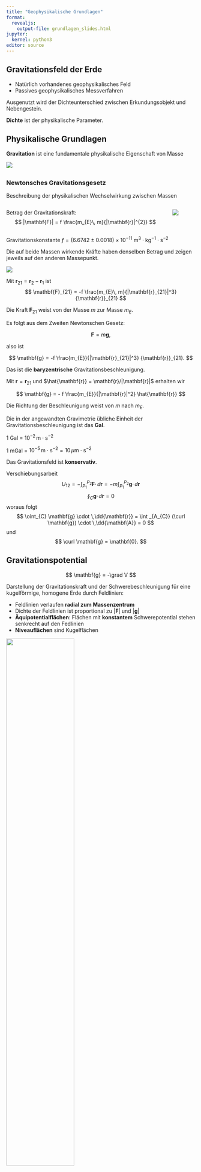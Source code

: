 ```yaml
---
title: "Geophysikalische Grundlagen"
format:
  revealjs:
    output-file: grundlagen_slides.html
jupyter:
  kernel: python3
editor: source
---
```


## Gravitationsfeld der Erde

- Natürlich vorhandenes geophysikalisches Feld
- Passives geophysikalisches Messverfahren

Ausgenutzt wird der Dichteunterschied zwischen Erkundungsobjekt und Nebengestein.

__Dichte__ ist der physikalische Parameter.

## Physikalische Grundlagen

__Gravitation__ ist eine fundamentale physikalische Eigenschaft von Masse

![](images/Newton_gravitation.excalidraw.svg)

::: {.content-visible when-profile="slides"}
##
:::

### Newtonsches Gravitationsgesetz

Beschreibung der physikalischen Wechselwirkung zwischen Massen

::: {.columns}
::: {.column}
Betrag der Gravitationskraft:
$$
|\mathbf{F}| = f \frac{m_{E}\, m}{|\mathbf{r}|^{2}}
$$

:::
::: {.column}
![](images/Newton_gravitation.excalidraw.svg)
:::
:::

Gravitationskonstante $f = (6.6742 \pm 0.0018) \times 10^{-11} \mathrm{~m^3 \cdot kg^{-1} \cdot s^{-2}}$

Die auf beide Massen wirkende Kräfte haben denselben Betrag und zeigen jeweils auf den anderen Massepunkt.

![](images/Newton_gravitation_vektoriell.excalidraw.svg)

Mit $\mathbf{r}_{21} = \mathbf{r}_{2} - \mathbf{r}_{1}$ ist
$$
\mathbf{F}_{21} = -f \frac{m_{E}\, m}{|\mathbf{r}_{21}|^3} {\mathbf{r}}_{21}
$$

Die Kraft $\mathbf{F}_{21}$ weist von der Masse $m$ zur Masse $m_{E}$.


Es folgt aus dem Zweiten Newtonschen Gesetz:

$$
\mathbf{F} = m \mathbf{g},
$$

also ist

$$
\mathbf{g} = -f \frac{m_{E}}{|\mathbf{r}_{21}|^3} {\mathbf{r}}_{21}.
$$

Das ist die __baryzentrische__ Gravitationsbeschleunigung.

Mit $\mathbf{r} = \mathbf{r}_{21}$ und $\hat{\mathbf{r}} = \mathbf{r}/|\mathbf{r}|$ erhalten wir

$$
\mathbf{g} = - f \frac{m_{E}}{|\mathbf{r}|^2} \hat{\mathbf{r}}
$$

Die Richtung der Beschleunigung weist von $m$ nach $m_{E}$.

Die in der angewandten Gravimetrie übliche Einheit der Gravitationsbeschleunigung ist das __Gal__.

1 Gal = $10^{-2}\, \mathrm{m} \cdot \mathrm{s}^{-2}$

1 mGal = $10^{-5}\, \mathrm{m} \cdot \mathrm{s}^{-2} = 10\, \mu\mathrm{m} \cdot \mathrm{s}^{-2}$



Das Gravitationsfeld ist __konservativ__.

Verschiebungsarbeit
$$
U_{12} = - \int_{P_{1}}^{P_{2}} \mathbf{F}\cdot \, \dd {\mathbf{r}}  = - m \int_{P_{1}}^{P_{2}}  \mathbf{g} \cdot \, \dd {\mathbf{r}}
$$
$$
\oint_{C} \mathbf{g} \cdot \,\dd{\mathbf{r}} = 0
$$
woraus folgt
$$
\oint_{C} \mathbf{g} \cdot \,\dd{\mathbf{r}} = 
\int _{A_{C}} (\curl \mathbf{g}) \cdot \,\dd{\mathbf{A}} = 0
$$
und
$$
\curl \mathbf{g} = \mathbf{0}.
$$

## Gravitationspotential

$$
\mathbf{g} = -\grad V
$$

Darstellung der Gravitationskraft und der Schwerebeschleunigung für eine kugelförmige, homogene Erde durch Feldlinien:

- Feldlinien verlaufen __radial zum Massenzentrum__
- Dichte der Feldlinien ist proportional zu $|\mathbf{F}|$ und $|\mathbf{g}|$
- __Äquipotentialflächen__: Flächen mit __konstantem__ Schwerepotential stehen senkrecht auf den Fedlinien
- __Niveauflächen__ sind Kugelflächen

![](images/V_und_g.excalidraw.svg){width="60%"}

## Gravitationsbeschleunigung der Erde

Begriffe: _Erdschwerebeschleunigung_, _Schwere_

__Modellvorstellung__: Homogenes Rotationsellipsoid der Gesamtmasse $m_{E}$ steht unter dem Einfluss der Anziehung durch weitere kosmische Massen (Sonne, Mond).

Die Gravitationsbeschleunigung $\mathbf{g}$ setzt sich zusammen aus drei Beiträgen:

$\mathbf{g} = \mathbf{a}_{E} + \mathbf{a}_{Z} + \mathbf{a}_{G}$

Anziehungsterm: Gravitationsfeld $\mathbf{a}_{E}$

Zentrifugalterm: Zentrifugalbeschleunigung $\mathbf{a}_{Z}$

Gezeitenterm: Gezeitenbeschleunigung $\mathbf{a}_{G}$

![Die Erde als rotierendes System](images/Modell_Rotationsellipsoid_g.excalidraw.svg){width="60%"}

### Anziehungsterm

Betrag:
$$
a_{E}(\varphi) = f \frac{m_{E}}{R_{E}^2(\varphi)} 
$$

mit 

$m_{E}$: Masse der Erde, $m_{E} = 5.972 \times 10^{24}\,\mathrm{kg}$

$R_{E}(\varphi)$: breitenabhängiger Erdradius

Mathematische Beschreibung des Ellipsoids: __Erdellipsoid__

| Parameter | Symbol | Wert |
|-------------|---|-----|
| Große Halbachse | $a$ | $6378.137$ km |
| Kleine Halbachse | $c$ | $6356.7523142$ km |
| Abplattung $(a-c)/a$ | $f$ | $1/298.257223563$ |
| Exzentrizität | $e$ | $6.69437999014 \times 10^{-3}$ |
| Geozentrische Gravitationskonstante | $GM$ | $3,986004418 \times 10^{14} \, m^3 \cdot s^{-2}$ |
| Winkelgeschwindigkeit | $\omega$ | $72.92115 \times 10^{-6}\,\mathrm{rad/s}$ | 

### Zentrifugalterm

Erdrotation:

$$
|\mathbf{a}_{Z}(\varphi)| = \omega_{E}^2 r(\varphi) = \omega_{E}^2 R_{E} \cos\varphi
$$

### Beispielrechnungen

Berechnung der Normalschwere $\gamma$ eines Ellipsoids aus
$$
\begin{align}
\mathbf{g} & = -\grad W = -\grad ( V + \Phi_{Z} ) \\
\gamma(\varphi) & = \mathbf{g}(\varphi) \cdot \hat{\mathbf{r}}
\end{align}
$$

mittels der _Somigliana-Gleichung_ für die geographische Breite $\varphi$
$$
\gamma(\varphi) = \gamma_{E}\,\frac{1 + k^2 \sin^2\varphi}{\sqrt{1 - e^2 \sin^2\varphi}}
$$

$$
\begin{align}
e^2 & = 2f - f^2 \\
k & = \frac{b\,\gamma_p - a\,\gamma_e}{a\,\gamma_e} \\
b & = a(1-f)
\end{align}
$$

Mit den Daten aus WGS-84:

$$
\begin{align}
a &= 6\,378\,137\ \text{m} \\
f &= \frac{1}{298.257223563} \\
\gamma_e &= 9.780\,325\,3359\ \text{m s}^{-2} \\
\gamma_p &= 9.832\,184\,9378\ \text{m s}^{-2}.
\end{align}
$$


```python
import numpy as np
a = 6378.137e3
f = 1 / 298.257223563
gamma_E = 9.7803253359
gamma_P = 9.8321849378
omega = 72.92115e-6
e2 = 2 * f - f * f
b = a * (1 - f)
k = (b * gamma_P - a * gamma_E) / a / gamma_E

gamma = lambda phi: gamma_E * (1 + k * np.sin(phi)**2) / np.sqrt(1 - e2 * np.sin(phi)**2)

aE = omega**2 * a

print(f"gamma(0)      = {gamma(np.deg2rad(0.0)):.4f} m/s**2")
print(f"gamma(45)     = {gamma(np.deg2rad(45.0)):.4f} m/s**2")
print(f"gamma(0) + az = {aE + gamma(np.deg2rad(0.0)):.4f} m/s**2")
print(f"az            = {aE:.4f} m/s**2")

print(f"gamma(0)/az   = {gamma(np.deg2rad(0.0))/aE:.4f}")
```


Die Gravitationsbeschleunigung übertrifft die Zentrifugalbeschleunigung am Äquator um das 288-fache.

## Gezeitenterm

$$
\mathbf{a}_{G} = f(\theta, \varphi, t) \le 3\ \mu \mathrm{m}\cdot \mathrm{s}^{-2} 
$$

Beschleunigung erfolgt durch kosmische Massen (Mond, Sonne).

Die Gezeitenwirkung wird durch 

- die Gangbestimmung am Basispunkt 
- Vorausberechnung im Gravimeter ($\theta, \varphi$ bekannt)

erfasst.

Gezeitenkonzept: 

- Revolution ohne Rotation
- auf jedem Punkt in der Rotationsebene um den baryzentrischen Mittelpunkt wirkt konstante Zentrifugalbeschleunigung
- entfernungsabhängige Beschleuigung durch kosmische Masse überlagert sich der Zentrifugalbeschleunigung vektoriell
- es entstehen zwei Flutberge

::: {.columns}
::: {.column}
![](images/revolution_earth_barycenter.gif)
:::
::: {.column}
![](images/tiden.gif)
:::
:::

## Das Schwerepotential und seine Ableitungen

Das Vektorfeld $\mathbf{g}$ wird als Gradient eines Skalarpotentials $W$ 
$$
\mathbf{g} = -\grad W
$$

dargestellt.

Bedeutung: Arbeit $A$, die verrichtet wird, um eine Einheitsmasse mit $\overline{m} =1$ vom feldfreien (unendlich weit entfernten) Punkt entgegen dem Schwerefeld zum Aufpunkt $P$ zu bewegen.

$$
W = \frac{A}{\overline{m}}, \qquad [W] = \mathrm{N \cdot m \cdot kg^{-1}} = \mathrm{m^2 \cdot s^{-2}}
$$

![](images/Potential_W_und_g.excalidraw.svg)

Raumpunkte mit gleichem Potentialwert liegen auf Äquipotentialflächen (Niveauflächen ($W_{1},W_{2},W_{3}$). 

Der Schwerevektor $\mathbf{g}$ steht senkrecht auf den Äquipotentialflächen.

Der Potentialgradient $\grad W$ zeigt in Richtung des stärksten Potentialanstiegs, $\mathbf{g}$ zeigt in Richtung des stärksten Potentialgefälles.

Die Schwerebeschleunigung kann auf einer Äquipotentialfläche unterschiedliche Werte besitzen ($\mathbf{g}_{1} > \mathbf{g}_{2}$).

Die Äquipotentialfläche, die mit der ruhenden (mittleren, gezeitenfreien) Meeresoberfläche zusammenfällt, heißt __Geoid__.

Das Geoid

- ist eine ausgewählte Äquipotentialfläche des Schwerepotentials mit $W_{0}=\mathrm{const}$ 
- fällt mit ruhender (mittlerer gezeitenfreier) Meeresoberfläche zusammen
- setzt sich im Bereich unter den Kontinenten durch gedachte Kanäle fort
- Geoid ist gleichermaßen Ort und physikalische Größe mit $W_{0} \approx 62.2 \times 10^{6} \, \frac{\mathrm{m}^{2}}{\mathrm{s}^{2}}$, festgelegt durch International Association of Geodesy (IAG), 2015.

Darstellung als lokale Abweichung vom Erdellipsoid in Einheit von Metern (_Geoidhöhen_ oder _Geoidundulationen_).

![](images/Geoidundulation.excalidraw.svg)

### Mathematische Beschreibug

Entwicklung nach Kugelflächenfunktionen
$$
\begin{align}
N(r, \theta, \lambda) & = \frac{f m_{E}}{r \, \pmb\gamma_{0}(r, \theta)} \\
 & = \sum_{n=0}^{\infty} \left( \frac{a}{r} \right)^{n} \sum_{m=0}^{n} P_{nm}(\cos \theta)\left( C_{nm} \cos m\lambda + S_{nm} \sin m \lambda\right) 
\end{align}
$$
mit 

- $C_{nm}, S_{nm}$ - Stokessche Koeffizienten
- $P_{nm}(\cos \theta)$ - zugeordnete Legendrepolynome
- $n$ - Grad
- $m$ - Ordnung der harmonischen Koeffizienten.

Koeffizienten mit endlichem Grad $n$ werden aus Schweremessungen, geodätischen Messungen und Bahnstörungen von Satelliten bestimmt. 



### Herleitung Schwerepotential im rotierenden System

![](images/R0_R1_RP.excalidraw.svg)

In einem raumfesten Koordinatensystem mit dem Nullpunkt $0$ gilt für den Ortsvektor zu $P$
$$
\mathbf{R}_{P} = \mathbf{R}_{0} + \mathbf{R}_{1}
$$
Als Schwerevektor bezeichnet man die Differenz 
$$
\mathbf{g} = -\grad V(P) - \ddot{\mathbf{R}}_{P}
$$
Es gilt
$$
\begin{align}
\dot{\mathbf{R}}_{P} & = \dot{\mathbf{R}}_{0} + \dot{\mathbf{R}}_{1} = \dot{\mathbf{R}}_{0} + \pmb\omega_{E}\times {\mathbf{R}}_{1} \\
\ddot{\mathbf{R}}_{P} & = \ddot{\mathbf{R}}_{0} + \pmb\omega_{E}\times\pmb\omega_{E}\times {\mathbf{R}}_{1}
\end{align}
$$
wobei $\dot{\pmb\omega}_{E}$ vernachlässigt wurde. Der Schwerevektor beträgt nun
$$
\mathbf{g} = \mathbf{a}_{E} - \ddot{\mathbf{R}}_{0} + (\pmb\omega_{E}\times {\mathbf{R}}_{1}) \times \pmb\omega_{E}
$$
Der erste Term ist die reine Gravitationsbeschleunigung der Erde, der letzte die Zentrifugalbeschleunigung infolge der Erdrotation. Der mittlere Term stellt den zeitlich veränderlichen Gezeitenanteil des Schwerefeldes dar.

Für die Zentrifugalbeschleunigung $\mathbf{a}_{Z}$ gilt
$$
\mathbf{a}_{Z} = (\pmb\omega_{E}\times {\mathbf{R}}_{1}) \times \pmb\omega_{E} = \omega_{E}^{2} \mathbf{R}_{1}
-(\pmb\omega_{E} \cdot \mathbf{R}_{1})\pmb\omega_{E} = \omega_{E}^{2}\mathbf{R}_{\perp}
$$
$\mathbf{R}_{\perp}$ ist die zur Rotationsachse rechtwinklige Komponente des Vektors $\mathbf{R}_{1}$.
Wegen 
$$
\mathbf{R}_{\perp} = \frac{1}{2} \grad R_{\perp}^{2}
$$
ist auch $\mathbf{a}_{Z}$ ein Gradientfeld mit
$$
\begin{align}
\mathbf{a}_{Z} & = \grad Z \\
Z & = \frac{1}{2} \omega_{E}^{2}R_{\perp}^{2} = \frac{1}{2}\omega_{E}^{2}\left( x^{2} + y^{2} \right) 
\end{align}
$$
Zusammengefasst ist
$$
W = V + Z
$$
das Schwerepotential für einen auf der Erde mitrotierenden Punkt, und es gilt
$$
\mathbf{g} = -\grad W
$$
Das Schwerepotential erfüllt die Differentialgleichung
$$
-\Delta W = 4 \pi f \rho - 2\omega_{E}^{2}.
$$
Die Flächen $W = \mathrm{const}$ nennt man _Äquipotentialflächen_. Sie sind geschlossen und berühren sich nicht.
Eine Taylorreihenentwicklung des Potentials $W$ in der Umgebung des Punktes $P(\mathbf{R})$ bis zum ersten Glied ergibt
$$
W(\mathbf{R} + \mathrm{d}\mathbf{R}) = W(\mathbf{R}) + \grad W \cdot \mathrm{d}\mathbf{R}
$$
Der Potentialunterschied $\mathrm{d}W = \grad W \cdot \mathrm{d}\mathbf{R}$ zweier Punkte im Abstand $\mathrm{d}\mathbf{R}$ verschwindet, wenn $\grad W$ und $\mathrm{d}\mathbf{R}$ einen rechten Winkel bilden. Er ist am größten, wenn sie parallel sind.
Der Schwerevektor $\mathbf{g} = -\grad W$ steht also senkrecht auf den Flächen $W = \mathrm{const}$. man spricht von Niveauflächen.

## Newtonsches Volumenpotential

Betrachten Erde als Punktmasse $m_{E}$ im Koordinatenursprung. Potential in Punkt $\mathbf{r}$ beträgt für $|\mathbf{r}| > 0$
$$
V(\mathbf{r}) = -f \frac{m_{E}}{|\mathbf{r}|}
$$
Für ausgedehnte kontinuierliche Massenverteilung: Volumenelement $\mathrm{d}\tau$ in Punkt $\mathbf{r}'$ besitzt Masse $\mathrm{d}m(\mathbf{r}') = \rho(\mathbf{r}')\,\mathrm{d}\tau$ .
Integration liefert
$$
V(\mathbf{r}) = -f \int \frac{\rho(\mathbf{r}')}{| \mathbf{r} - \mathbf{r}'|} \, \dd \tau 
$$
### Beispiel Kugel
Betrachten Kugel im Koordinatenursprung von Radius $a$ mit homogener Dichtebelegung.
$$
V(\mathbf{r}) = -f \rho \int \frac{\dd \tau}{|\mathbf{r} - \mathbf{r}' |} 
$$
In Kugelkoordinaten ist $\mathrm{d}\tau = r^{2}\,\mathrm{d}r \sin \theta \,\mathrm{d}\theta \,\mathrm{d}\varphi$.
Liefert für homogene Kugel im Außenraum
$$
V(R) = -f \frac{m}{R}
$$
wobei $R$ der Abstand zum Kugelmittelpunkt sowie
$$
m = 4 \pi \rho \int \limits_{0}^{a}  r^{2} \, \dd r = 4 \pi\rho \frac{a^{3}}{3} 
$$
die Masse der Kugel ist.
Mehr Details liefert die _Potentialtheorie_. Dort behandeln wir das Newtonsche Kugelschalentheorem, woraus woraus wir das Potential innerhalb und außerhalb einer Kugelschale berechnen werden. Dichtemodelle der Form $\rho = \rho(r)$ liefert bei Beachtung des Trägheitsmoments der Erde Einblicke in den Verlauf der Schwere im Erdkörper.

Außerhalb der Erde gilt $|V| \sim \frac{1}{r}$ und $|\mathbf{g}| \sim \frac{1}{r^{2}}$.

## Ableitungen des Potentials

In der Geophysik ist $\mathbf{g}$ die interessante Größe. Wir benötigen also den Gradienten von $V$, d.h. die partiellen Ableitungen von $V$ in Richtung der Koordinatenachsen.

Wir betrachten wieder eine Kugel als einfachsten Störkörper.

![](images/Kugel_Tiefe_t.excalidraw.svg)

Im Punkt $P(x,y,z)$ lautet das Potential
$$
V(P) = -\frac{f m}{\sqrt{ x^{2} + y^{2} + (z - t)^{2}}}
$$

| Größe    | Definition                                                       |
| -------- | ---------------------------------------------------------------- |
| $V_{z}$  | $-\grad V \cdot \mathbf{e}_{z} = \mathbf{g}\cdot \mathbf{e}_{z}$ |
| $V_{zz}$ | $\dfrac{\partial}{\partial {z}}(\mathbf{g}\cdot \mathbf{e}_{z)}$ |
| $V_{zx}$ | $\dfrac{\partial}{\partial {x}}(\mathbf{g}\cdot \mathbf{e}_{z)}$ |

An der Erdoberfläche ($z=0$) besitzen die Ableitungen folgende Werte:
$$
\begin{align}
V_{z}(x,y,0) & = f m \frac{t}{\left( x^{2} + y^{2} + t^{2}\right)^{3/2} } \\
V_{zz}(x, y, 0) & = f m \frac{2 t^{2} - x^{2} - y^{2} }{\left( x^{2} + y^{2} + t^{2} \right)^{5/2} } \\
V_{zx}(x,y,0)  & = -3 f m \frac{t x}{\left( x^{2} + y^{2} + t^{2} \right)^{5/2}}\\
\end{align}
$$

__Beispiel:__ Kugelförmiger, luftgefüllter Hohlraum im Festgestein

Messung entlang eines Profils auf der $x$-Achse.

Parameter:

- Kugelmittelpunkt im Punkt $(0, 0, t)$, $t=6$ m
- Kugelradius $R=2$ m
- Dichtedifferenz zur Umgebung $\Delta \rho = -2700$ kg/m$^3$

Wir fragen nach $V_{z}$, $V_{zz}$ und $V_{zx}$.

```python
import matplotlib.pyplot as plt

R = 2.0
t = 6.0
drho = -2700.0
f = 6.674e-11
m = drho * 4/3*np.pi * R**3

Vz = lambda x: 1e5 * f * m * t / (x**2 + t**2)**(3/2)
Vzx = lambda x: -3e9 * f * m * t * x /  (x**2 + t**2)**(5/2)
Vzz = lambda x: 1e9 * f * m * (2 * t**2 - x**2) /  (x**2 + t**2)**(5/2)

x = np.arange(start=-20, stop=20.1, step=1.0)

dg = [Vz(v) for v in x]
dgx = [Vzx(v) for v in x]
dgz = [Vzz(v) for v in x]

print(f"max(|Vz|) = {np.max(np.abs(dg)):.3f} mGal")

fig, ax = plt.subplots(figsize=(5,2))
ax.plot(x, dg, c='r', marker='.')
ax.axhspan(-0.017, -0.01, color='0.95')
# ax.axvspan(-2, 2, color='g', alpha=0.2)
ax.axvline(x=-2, lw=1)
ax.axvline(x=+2, lw=1)
ax.annotate('Messgenauigkeit 0.01 mGal', size=8, xy=(-14, -0.01), xytext=(-20, -0.016), arrowprops=dict(facecolor='black', shrink=0.05, width=1))
ax.set_ylabel(r"$V_{z}$ in mGal", color='r')
ax.set_xlabel("x in m")
ax.tick_params(axis='y', labelcolor='r')
ax.grid(alpha=0.3)
ax2 = ax.twinx()
ax2.plot(x, dgz, c='b', marker='.')
ax2.set_ylabel(r"$V_{zz}$ in E", color='b')
ax2.tick_params(axis='y', labelcolor='b')
```

```python
fig, ax = plt.subplots(figsize=(5,2))
ax.plot(x, np.abs(dgx), c='r', marker='.')
ax.axvline(x=-2, lw=1)
ax.axvline(x=+2, lw=1)
ax.set_xlabel("x in m")
ax.set_ylabel(r"|$V_{zx}$| in E")
ax.grid(alpha=0.3)
```

## Der Gravitationstensor $V_{ik}$

Die 2. Ableitungen des Volumenpotentials in die kartesischen Richtungen werden in der Einheit __E__ (Eötvös) angegeben.

$$
[V_{ik}] = \mathrm{E} = 10^{-9}\ \mathrm{s^{-2}} = 0.1\ \mathrm{\frac{mGal}{km}}
$$


$$
V_{ik} = 
\begin{pmatrix}
    V_{xx} & V_{xy} & V_{xz} \\
    V_{yx} & V_{yy} & V_{yz} \\
    V_{zx} & V_{zy} & V_{zz}
\end{pmatrix}
$$

$V_{ik}$ ist symmetrisch, die Spur ist
$$
\mathrm{tr}(V_{ik}) = V_{x x} + V_{yy} + V_{zz} = \Delta V = 0
$$

